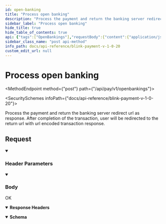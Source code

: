 ```yaml
---
id: open-banking
title: "Process open banking"
description: "Process the payment and return the banking server redirect url as response. After completion of the transaction, user will be redirected to the return url with url encoded transaction response."
sidebar_label: "Process open banking"
hide_title: true
hide_table_of_contents: true
api: {"tags":["OpenBankings"],"requestBody":{"content":{"application/json":{"schema":{"type":"object","x-examples":{"Example 1":{"payment_intent":"pi_Swhc84aSLtUGppvPARX...","customer_email":"random@email.com","customer_name":"A Smith","customer_address":"123 Some Street","customer_postcode":"E127DF","transaction_unique":"syuryui","merchant_data":"{\"my_order_id\": \"ob-12345678\"}"}},"properties":{"payment_intent":{"type":"string","description":"Payment intent token."},"customer_email":{"type":"string","description":"Customer email."},"customer_name":{"type":"string","description":"Customer name."},"customer_address":{"type":"string","description":"User’s address details."},"customer_postcode":{"type":"string","description":"User’s postcode."},"transaction_unique":{"type":"string","description":"Transaction unique."},"merchant_data":{"type":"object","description":"The merchant can add custom key value pairs in JSON format, for example:\n{\n  \"my_order_id\": 123,\n  \"fancy_note\": \"Order complete\",\n  \"card_discount\": false\n}"}},"required":["payment_intent","customer_email","customer_name","transaction_unique"]},"examples":{"Example 1":{"value":{"payment_intent":"pi_Swhc84aSLtUGppvPARX...","customer_email":"random@email.com","customer_name":"A Smith","transaction_unique":"syuryui","merchant_data":{"my_order_id":"ob-12345678"}}}}}}},"parameters":[{"name":"Authorization","in":"header","schema":{"type":"string"},"example":"Bearer {{access_token}}","description":"Bearer eyJ0eXAiOiJKV1QiLCJhbG..."},{"schema":{"type":"string"},"in":"header","name":"Content-Type","description":"application/json"}],"responses":{"200":{"description":"OK","headers":{},"content":{"application/json":{"schema":{"type":"object","properties":{"redirect_url":{"type":"string"}},"x-examples":{"Example 1":{"redirect_url":"https://fidelitygate.devandops.com/tobp-gateway/hppcallredirect/643f****************"}}},"example":{"redirect_url":"https://fidelitygate.devandops.com/tobp-gateway/hppcallredirect/642aaa2c0f10d48508f3ddf8"}}}}},"description":"Process the payment and return the banking server redirect url as response. After completion of the transaction, user will be redirected to the return url with url encoded transaction response.","operationId":"open-banking","method":"post","path":"/api/pay/v1/openbankings","servers":[{"url":"https://secure.blinkpayment.co.uk"},{"url":"https://gateway2.blinkpayment.co.uk"}],"jsonRequestBodyExample":{"payment_intent":"string","customer_email":"string","customer_name":"string","customer_address":"string","customer_postcode":"string","transaction_unique":"string","merchant_data":{}},"info":{"title":"Blink Payment v1.0.20","description":"Blink Payment API Docs","version":"1.0.0","contact":{"name":"Blink Payment","email":"developers@blinkpayment.co.uk","url":"blinkpayment.co.uk"},"license":{"name":"MIT License","url":"https://opensource.org/licenses/MIT"}},"postman":{"name":"Process open banking","description":{"content":"Process the payment and return the banking server redirect url as response. After completion of the transaction, user will be redirected to the return url with url encoded transaction response.","type":"text/plain"},"url":{"path":["api","pay","v1","openbankings"],"host":["{{baseUrl}}"],"query":[],"variable":[]},"header":[{"key":"Content-Type","value":"application/json"},{"key":"Accept","value":"application/json"}],"method":"POST","body":{"mode":"raw","raw":"\"\"","options":{"raw":{"language":"json"}}}}}
sidebar_class_name: "post api-method"
info_path: docs/api-reference/blink-payment-v-1-0-20
custom_edit_url: null
---
```



<h1 className={"openapi__heading"}>Process open banking</h1>

<MethodEndpoint method={"post"} path={"/api/pay/v1/openbankings"}></MethodEndpoint>

<SecuritySchemes infoPath={"docs/api-reference/blink-payment-v-1-0-20"}></SecuritySchemes>



Process the payment and return the banking server redirect url as response. After completion of the transaction, user will be redirected to the return url with url encoded transaction response.

## Request

<details style={{"marginBottom":"1rem"}} className={"openapi-markdown__details"} data-collapsed={false} open={true}><summary style={{}}><h3 className={"openapi-markdown__details-summary-header-params"}>Header Parameters</h3></summary><div><ul><ParamsItem className={"paramsItem"} param={{"name":"Authorization","in":"header","schema":{"type":"string"},"example":"Bearer {{access_token}}","description":"Bearer eyJ0eXAiOiJKV1QiLCJhbG..."}}></ParamsItem><ParamsItem className={"paramsItem"} param={{"schema":{"type":"string"},"in":"header","name":"Content-Type","description":"application/json"}}></ParamsItem></ul></div></details><MimeTabs className={"openapi-tabs__mime"}><TabItem label={"application/json"} value={"application/json-schema"}><details style={{}} className={"openapi-markdown__details mime"} data-collapsed={false} open={true}><summary style={{}} className={"openapi-markdown__details-summary-mime"}><h3 className={"openapi-markdown__details-summary-header-body"}>Body</h3></summary><div style={{"textAlign":"left","marginLeft":"1rem"}}></div><ul style={{"marginLeft":"1rem"}}><SchemaItem collapsible={false} name={"payment_intent"} required={true} schemaName={"string"} qualifierMessage={undefined} schema={{"type":"string","description":"Payment intent token."}}></SchemaItem><SchemaItem collapsible={false} name={"customer_email"} required={true} schemaName={"string"} qualifierMessage={undefined} schema={{"type":"string","description":"Customer email."}}></SchemaItem><SchemaItem collapsible={false} name={"customer_name"} required={true} schemaName={"string"} qualifierMessage={undefined} schema={{"type":"string","description":"Customer name."}}></SchemaItem><SchemaItem collapsible={false} name={"customer_address"} required={false} schemaName={"string"} qualifierMessage={undefined} schema={{"type":"string","description":"User’s address details."}}></SchemaItem><SchemaItem collapsible={false} name={"customer_postcode"} required={false} schemaName={"string"} qualifierMessage={undefined} schema={{"type":"string","description":"User’s postcode."}}></SchemaItem><SchemaItem collapsible={false} name={"transaction_unique"} required={true} schemaName={"string"} qualifierMessage={undefined} schema={{"type":"string","description":"Transaction unique."}}></SchemaItem><SchemaItem collapsible={false} name={"merchant_data"} required={false} schemaName={"object"} qualifierMessage={undefined} schema={{"type":"object","description":"The merchant can add custom key value pairs in JSON format, for example:\n{\n  \"my_order_id\": 123,\n  \"fancy_note\": \"Order complete\",\n  \"card_discount\": false\n}"}}></SchemaItem></ul></details></TabItem></MimeTabs><div><div><ApiTabs><TabItem label={"200"} value={"200"}><div>

OK

</div><details style={{"textAlign":"left","marginBottom":"1rem"}} className={"openapi-markdown__details"} data-collaposed={true} open={false}><summary style={{}}><strong>Response Headers</strong></summary><ul style={{"marginLeft":"1rem"}}></ul></details><div><MimeTabs className={"openapi-tabs__mime"} schemaType={"response"}><TabItem label={"application/json"} value={"application/json"}><SchemaTabs className={"openapi-tabs__schema"}><TabItem label={"Schema"} value={"Schema"}><details style={{}} className={"openapi-markdown__details response"} data-collapsed={false} open={true}><summary style={{}} className={"openapi-markdown__details-summary-response"}><strong>Schema</strong></summary><div style={{"textAlign":"left","marginLeft":"1rem"}}></div><ul style={{"marginLeft":"1rem"}}><SchemaItem collapsible={false} name={"redirect_url"} required={false} schemaName={"string"} qualifierMessage={undefined} schema={{"type":"string"}}></SchemaItem></ul></details></TabItem><TabItem label={"Example (from schema)"} value={"Example (from schema)"}><ResponseSamples responseExample={"{\n  \"redirect_url\": \"string\"\n}"} language={"json"}></ResponseSamples></TabItem><TabItem label={"Example"} value={"Example"}><ResponseSamples responseExample={"{\n  \"redirect_url\": \"https://fidelitygate.devandops.com/tobp-gateway/hppcallredirect/642aaa2c0f10d48508f3ddf8\"\n}"} language={"json"}></ResponseSamples></TabItem></SchemaTabs></TabItem></MimeTabs></div></TabItem></ApiTabs></div></div>
      
